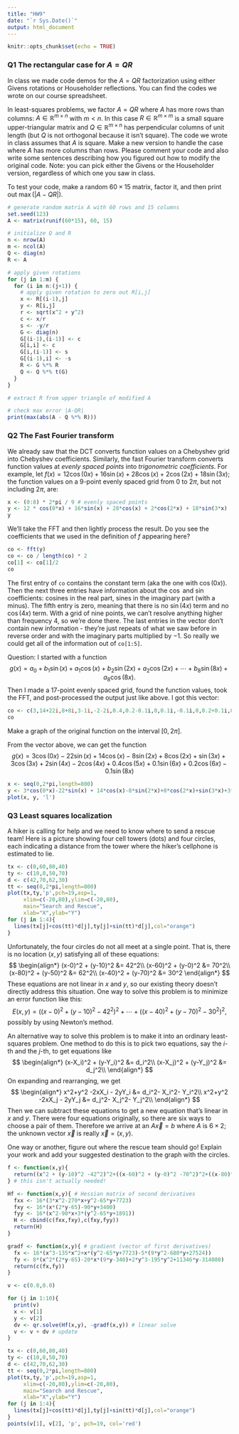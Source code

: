 ```yaml
---
title: "HW9"
date: "`r Sys.Date()`"
output: html_document
---
```


```r
knitr::opts_chunk$set(echo = TRUE)
```

### Q1 The rectangular case for $A=QR$
In class we made code demos for the $A=QR$ factorization using either Givens rotations or Householder reflections. You can find the codes we wrote on our course spreadsheet. 

In least-squares problems, we factor $A=QR$ where $A$ has more rows than columns: $A\in\mathbb{R}^{m\times n}$ with $m<n$. In this case $R\in\mathbb{R}^{m\times m}$ is a small square upper-triangular matrix and $Q\in\mathbb{R}^{m\times n}$ has perpendicular columns of unit length (but $Q$ is not orthogonal because it isn't square). The code we wrote in class assumes that $A$ is square. Make a new version to handle the case where $A$ has more columns than rows. Please comment your code and also write some sentences describing how you figured out how to modify the original code.  Note: you can pick either the Givens or the Householder version, regardless of which one you saw in class. 

To test your code, make a random $60\times15$ matrix, factor it, and then print out $\max(|A - QR|)$. 

```r
# generate random matrix A with 60 rows and 15 columns
set.seed(123)
A <- matrix(runif(60*15), 60, 15)

# initialize Q and R
n <- nrow(A)
m <- ncol(A)
Q <- diag(n)
R <- A

# apply given rotations
for (j in 1:m) {
  for (i in n:(j+1)) {
    # apply given rotation to zero out R[i,j]
    x <- R[(i-1),j]
    y <- R[i,j]
    r <- sqrt(x^2 + y^2)
    c <- x/r
    s <- -y/r
    G <- diag(n)
    G[(i-1),(i-1)] <- c
    G[i,i] <- c
    G[i,(i-1)] <- s
    G[(i-1),i] <- -s
    R <- G %*% R
    Q <- Q %*% t(G)
  }
}

# extract R from upper triangle of modified A

# check max error |A-QR|
print(max(abs(A - Q %*% R)))

```


### Q2 The Fast Fourier transform
We already saw that the DCT converts function values on a Chebyshev grid into Chebyshev coefficients. Similarly, the fast Fourier transform converts function values at *evenly spaced points* into *trigonometric coefficients*. For example, let $f(x) = 12\cos(0x) + 16\sin(x) + 28\cos(x) + 2 \cos(2x) +18\sin(3x)$; the function values on a 9-point evenly spaced grid from $0$ to $2\pi$, but not including $2\pi$, are: 
```r
x <- (0:8) * 2*pi / 9 # evenly spaced points
y <- 12 * cos(0*x) + 16*sin(x) + 28*cos(x) + 2*cos(2*x) + 18*sin(3*x) 
y
```
We'll take the FFT and then lightly process the result. Do you see the coefficients that we used in the definition of $f$ appearing here? 
```r
co <- fft(y)
co <- co / length(co) * 2
co[1] <- co[1]/2
co
```
The first entry of ```co``` contains the constant term (aka the one with $\cos(0x)$).  Then the next three entries have information about the $\cos$ and $\sin$ coefficients: cosines in the real part, sines in the imaginary part (with a minus). The fifth entry is zero, meaning that there is no $\sin(4x)$ term and no $\cos(4x)$ term. With a grid of nine points, we can't resolve anything higher than frequency 4, so we're done there. The last entries in the vector don't contain new information - they're just repeats of what we saw before in reverse order and with the imaginary parts multiplied by $-1$. So really we could get all of the information out of ```co[1:5]```. 

Question: I started with a function $$g(x) = a_0 + b_1\sin(x) + a_1\cos(x) + b_2\sin(2x) + a_2\cos(2x) + \cdots + b_{8}\sin(8x) + a_8\cos(8x).$$ 
Then I made a 17-point evenly spaced grid, found the function values, took the FFT, and post-processed the output just like above. I got this vector:
```r
co <- c(3,14+22i,8+8i,3-1i,-2-2i,0.4,0.2-0.1i,0,0.1i,-0.1i,0,0.2+0.1i,0.4,-2+2i,3+1i,8-8i,14-22i)
co
```
Make a graph of the original function on the interval $[0,2\pi]$. 

From the vector above, we can get the function
$$g(x) = 3\cos(0x)-22\sin(x) + 14\cos(x)-8\sin(2x)+8\cos(2x)+\sin(3x)+3\cos(3x)+2\sin(4x)-2\cos(4x)+0.4\cos(5x)+0.1\sin(6x)+0.2\cos(6x) -0.1\sin(8x)$$

```r
x <- seq(0,2*pi,length=800)
y <- 3*cos(0*x)-22*sin(x) + 14*cos(x)-8*sin(2*x)+8*cos(2*x)+sin(3*x)+3*cos(3*x)+2*sin(4*x)-2*cos(4*x)+0.4*cos(5*x)+0.1*sin(6*x)+0.2*cos(6*x) -0.1*sin(8*x)
plot(x, y, 'l')
```


### Q3 Least squares localization
A hiker is calling for help and we need to know where to send a rescue team! Here is a picture showing four cell towers (dots) and four circles, each indicating a distance from the tower where the hiker's cellphone is estimated to lie. 
```r
tx <- c(0,60,80,40)
ty <- c(10,0,50,70)
d <- c(42,70,62,30)
tt <- seq(0,2*pi,length=800)
plot(tx,ty,'p',pch=19,asp=1,
     xlim=c(-20,80),ylim=c(-20,80),
     main="Search and Rescue",
     xlab="X",ylab="Y")
for (j in 1:4){
  lines(tx[j]+cos(tt)*d[j],ty[j]+sin(tt)*d[j],col="orange")
}
```

Unfortunately, the four circles do not all meet at a single point. That is, there is no location $(x,y)$ satisfying all of these equations:
$$
\begin{align*}
(x-0)^2 + (y-10)^2 &= 42^2\\
(x-60)^2 + (y-0)^2 &= 70^2\\
(x-80)^2 + (y-50)^2 &= 62^2\\
(x-40)^2 + (y-70)^2 &= 30^2
\end{align*}
$$
These equations are not linear in $x$ and $y$, so our existing theory doesn't directly address this situation. One way to solve this problem is to minimize an error function like this: 
$$ E(x,y) = ((x-0)^2 + (y-10)^2 - 42^2)^2 + \cdots + 
((x-40)^2 + (y-70)^2 - 30^2)^2, $$
possibly by using Newton's method.

An alternative way to solve this problem is to make it into an ordinary least-squares problem. One method to do this is to pick two equations, say the $i$-th and the $j$-th, to get equations like 
$$
\begin{align*}
(x-X_i)^2 + (y-Y_i)^2 &= d_i^2\\
(x-X_j)^2 + (y-Y_j)^2 &= d_j^2\\
\end{align*}
$$
On expanding and rearranging, we get
$$
\begin{align*}
x^2+y^2 -2xX_i - 2yY_i  &= d_i^2- X_i^2- Y_i^2\\
x^2+y^2 -2xX_j - 2yY_j  &= d_j^2- X_j^2- Y_j^2\\
\end{align*}
$$
Then we can subtract these equations to get a new equation that's linear in $x$ and $y$. There were four equations originally, so there are six ways to choose a pair of them. Therefore we arrive at an $A\vec x=b$ where $A$ is $6\times 2$; the unknown vector $\vec x$ is really $\vec x = (x,y)$. 

One way or another, figure out where the rescue team should go! Explain your work and add your suggested destination to the graph with the circles. 


```r
f <- function(x,y){
  return((x^2 + (y-10)^2 -42^2)^2+((x-60)^2 + (y-0)^2 -70^2)^2+((x-80)^2 + (y-50)^2 -62^2)^2+((x-40)^2 + (y-70)^2 -30^2)^2)
} # this isn't actually needed!

Hf <- function(x,y){ # Hessian matrix of second derivatives
  fxx <- 16*(3*x^2-270*x+y^2-65*y+7723)
  fxy <- 16*(x*(2*y-65)-90*y+3400)
  fyy <- 16*(x^2-90*x+3*(y^2-65*y+1891))
  H <- cbind(c(fxx,fxy),c(fxy,fyy))
  return(H)
}

gradf <- function(x,y){ # gradient (vector of first derivatives)
  fx <- 16*(x^3-135*x^2+x*(y^2-65*y+7723)-5*(9*y^2-680*y+27524))
  fy <- 8*(x^2*(2*y-65)-20*x*(9*y-340)+2*y^3-195*y^2+11346*y-314080)
  return(c(fx,fy))
}

v <- c(0.0,0.0)

for (j in 1:10){
  print(v)
  x <- v[1]
  y <- v[2]
  dv <- qr.solve(Hf(x,y), -gradf(x,y)) # linear solve
  v <- v + dv # update
}
```

```r
tx <- c(0,60,80,40)
ty <- c(10,0,50,70)
d <- c(42,70,62,30)
tt <- seq(0,2*pi,length=800)
plot(tx,ty,'p',pch=19,asp=1,
     xlim=c(-20,80),ylim=c(-20,80),
     main="Search and Rescue",
     xlab="X",ylab="Y")
for (j in 1:4){
  lines(tx[j]+cos(tt)*d[j],ty[j]+sin(tt)*d[j],col="orange")
}
points(v[1], v[2], 'p', pch=19, col='red')
```